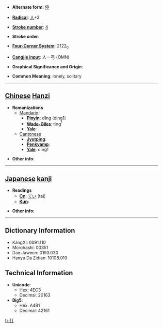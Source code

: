 * '''Alternate form''': [[停]]

* '''[[Wiktionary:Chinese radical index| Radical]]''': [[Wiktionary:Chinese radical index 人|人]]+2

* '''[[Wiktionary:Chinese total strokes index|Stroke number]]''': [[Wiktionary:Chinese total strokes index 4|4]]

* '''Stroke order''': 

* '''[[Wiktionary:Chinese four corner index|Four-Corner System]]''': 2122<sub>0</sub>

* '''[[Wiktionary:Chinese Cangjie index|Cangjie input]]''': 人一弓 (OMN)

* '''Graphical Significance and Origin''': 

* '''Common Meaning''': lonely, solitary

----

== [[Chinese]] [[Hanzi]] ==

* '''Romanizations'''
** [[Mandarin]]:
*** '''[[Pinyin]]''': dīng (ding1)
*** '''[[Wade-Giles]]''': ting<sup>1</sup>
*** '''[[Yale]]''': 
**[[Cantonese]]
***'''[[Jyutping]]''':
***'''[[Penkyamp]]''': 
***'''[[Yale]]''': ding1

* '''Other info''': 

----

== [[Japanese]] [[kanji]] ==

* '''Readings'''
** '''[[On]]''': [[てい]] (tei)
** '''[[Kun]]''': 

* '''Other info''':  

----

== Dictionary Information ==

* KangXi: 0091.110
* Morohashi: 00351
* Dae Jaweon: 0193.030
* Hanyu Da Zidian: 10108.010

== Technical Information ==

* '''Unicode''':
** Hex: 4EC3
** Decimal: 20163
* '''Big5''':
** Hex: A4B1
** Decimal: 42161

[[fr:仃]]
